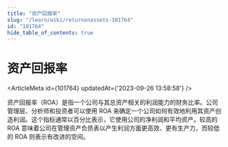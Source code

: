 ```yaml
---
title: "资产回报率"
slug: "/learn/wiki/returnonassets-101764"
id: "101764"
hide_table_of_contents: true
---
```



# 资产回报率

<ArticleMeta id={101764} updatedAt={'2023-09-26 13:58:58'} />
<div className='border-solid border-b border-t-0 my-4 border-[var(--ifm-color-gray-300)]' />

资产回报率（ROA）是指一个公司与其总资产相关的利润能力的财务比率。公司管理层、分析师和投资者可以使用 ROA 来确定一个公司如何有效地利用其资产创造利润。这个指标通常以百分比表示，它使用公司的净利润和平均资产。较高的 ROA 意味着公司在管理资产负债表以产生利润方面更高效、更有生产力，而较低的 ROA 则表示有改进的空间。
